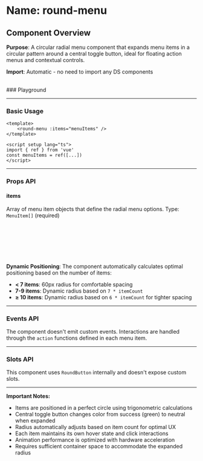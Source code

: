 
<Meta of={RoundMenu} />

# Name: round-menu
## Component Overview

**Purpose**: A circular radial menu component that expands menu items in a circular pattern around a central toggle button, ideal for floating action menus and contextual controls.

**Import**: Automatic - no need to import any DS components

<br />
### Playground

<Canvas of={RoundMenu.Primary} />
<Controls />

---

### Basic Usage

```vue
<template>
    <round-menu :items="menuItems" />
</template>

<script setup lang="ts">
import { ref } from 'vue'
const menuItems = ref([...])
</script>
```

<Canvas sourceState="none" of={RoundMenu.Primary} />

---

### Props API

#### items
Array of menu item objects that define the radial menu options. Type: `MenuItem[]` (required)

```typescript
type MenuItem = {
  label: string;      // Display text for the menu item
  icon: string;       // Icon name for the menu button
  background: string; // Custom background color for the button
  action: () => void; // Function to execute when item is clicked
}
```

**Dynamic Positioning**: The component automatically calculates optimal positioning based on the number of items:
- **< 7 items**: 60px radius for comfortable spacing
- **7-9 items**: Dynamic radius based on `7 * itemCount`
- **≥ 10 items**: Dynamic radius based on `6 * itemCount` for tighter spacing

---

### Events API

The component doesn't emit custom events. Interactions are handled through the `action` functions defined in each menu item.

---

### Slots API

This component uses `RoundButton` internally and doesn't expose custom slots.

---

**Important Notes:**
- Items are positioned in a perfect circle using trigonometric calculations
- Central toggle button changes color from success (green) to neutral when expanded
- Radius automatically adjusts based on item count for optimal UX
- Each item maintains its own hover state and click interactions
- Animation performance is optimized with hardware acceleration
- Requires sufficient container space to accommodate the expanded radius
